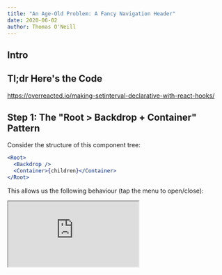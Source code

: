 ```yaml
---
title: "An Age-Old Problem: A Fancy Navigation Header"
date: 2020-06-02
author: Thomas O'Neill
---
```


## Intro

## Tl;dr Here's the Code

https://overreacted.io/making-setinterval-declarative-with-react-hooks/

## Step 1: The "Root > Backdrop + Container" Pattern

Consider the structure of this component tree:

```jsx
<Root>
  <Backdrop />
  <Container>{children}</Container>
</Root>
```

This allows us the following behaviour (tap the menu to open/close):

<iframe src="https://codesandbox.io/embed/github/mysterybear/blog-post-demos/tree/master/packages/header-1" />

This is side-agnostic:

<iframe src="https://codesandbox.io/embed/github/mysterybear/blog-post-demos/tree/master/packages/header-1?module=/pages/sideways.js&initialpath=/sideways" />

Toggle menu is courtesy of
[this Framer Motion example](https://codesandbox.io/s/framer-motion-side-menu-mx2rw?module=/src/MenuToggle.tsx)

Mention positioning the elements with CSS.

Z-index stuff: the menu > the container > the backdrop > the content

Mention Framer Motion, better with x y not height width.

## Step 2: Flexible Nav, Multiple Nav's

Our `Root > Backdrop + Container` pattern, along with React state, makes it very
easy to conditionally render this for mobile and bigger.

Nav's tend to be functionally isomorphic yet aesthetically much different when
seen in their many incarnations within websites, e.g. in the mobile vs. the
desktop header vs. in the footer. So we really want flexibility.

The following gets us most of the way there, drag the viewport's width to see
the responsive changes to the header:

<iframe src="https://codesandbox.io/embed/github/mysterybear/blog-post-demos/tree/master/packages/header-2" />

Issues:

1. Mobile nav links appear before the backdrop animation progresses sufficiently
2. Close header on navigation from mobile nav
3. Active link indication

If we try thinking a step ahead specifically on point 3: we may want different
active link indication on the desktop nav vs. on the mobile nav.

So what is the same and what is different (and at what level of the component
hierarchy)?

Same:

- The data: the link path (href), the display name (label), the active state
  (true/false); at the `<Nav />` level we should know all the links; at the
  `<Link />` level we only care about `{ href, label, active }`.

Different:

- Animation (opacity on mobile, sliding underline on desktop); `<Link />` level.
- Markup, per-link (sliding underline requires conditionally rendered div
  following the link).

<!-- 5. If the viewport is widened whilst the header is open, it says open -->

There are a couple of issues. The most obvious: the mobile nav links are
displayed before the backdrop has finished animating into full view. This is
resolved by animating our links into view, we use a nice stagger animation
courtesy again of Framer Motion:

Less obvious is the open -> viewport thingy

For the mobile nav, you do want `<AnimatePresence />` OR transition the display
manually.

`<AnimatePresence />` seems to break the cascading of variants.

## Step 3: Render props ftw

(update below for having active link color and underline too)

As of time of writing, `<AnimateSharedLayout />` is in beta. This works with
`2.0.0-beta.59` but not `2.0.0-beta.73`. Furthermore, it seems to only work if
the container is flex.

<iframe src="https://codesandbox.io/embed/github/mysterybear/blog-post-demos/tree/master/packages/header-3" />

<!-- <iframe src="https://codesandbox.io/embed/github/reduxjs/redux/tree/master/examples/todomvc" /> -->

<!-- <iframe src="https://codesandbox.io/embed/github/mysterybear/blog-post-demos/tree/master/packages/header-00" /> -->

## Step 4: ?!

Solutions to open ->viewport thing?:

- MQ hook/context
- `data-open` attribute + CSS MQ's?

```css
.backdrop {
  transform: translateY(calc(-100% + theme("spacing.12"))) !important;
}
```

# Old

## Questions

### Set the scene

- What's the difference between a header and a nav?
- Should I use the same header for mobile and desktop?
- What should I include in the header?
- What makes a good header?
- How is a header/nav different in React/Gatsby?
- ~~Why do I need a header?~~

### Baby steps

- Where do I start with making a header?
- How do I link to internal pages with Gatsby?

### Styling

- How can I show which page the user is currently on?
- How do I make the menu icon transition to an X on mobile?

## Answers

- Same header for mobile and desktop? Re-use where possible!

Semantically, a header
[_"represents introductory content, typically a group of introductory or navigational aids"_](https://developer.mozilla.org/en-US/docs/Web/HTML/Element/header).
Navigation + branding, basically. Also, to me, header implies at the TOP! For a
sidebar, use `<aside>`. `<footer>` for bottom.

The nav's purpose is
[_"purpose is to provide navigation links"_](https://developer.mozilla.org/en-US/docs/Web/HTML/Element/nav).

This is more a question of structure, in terms of HTML and CSS. We use Gatsby
(and therefore React), however, these concepts are somewhat
language/framework-agnostic.

### Assumptions

- This is responsive, for mobile and desktop (this is a core requirement)

### Questi-questions

How can I write my header/nav such that it is as X, Y, Z as possible (re-usable,
general, works for mobile/desktop but customizable too).

It's always something in between perfect abstraction and disposable mess.

## Intro

A preparedness to re-visit first principles. Baby steps.

## Key Points

- If element is positioned (absolute, fixed, sticky), mx-auto only works if left
  and right are 0 (tailwind rule inset-x-0)
